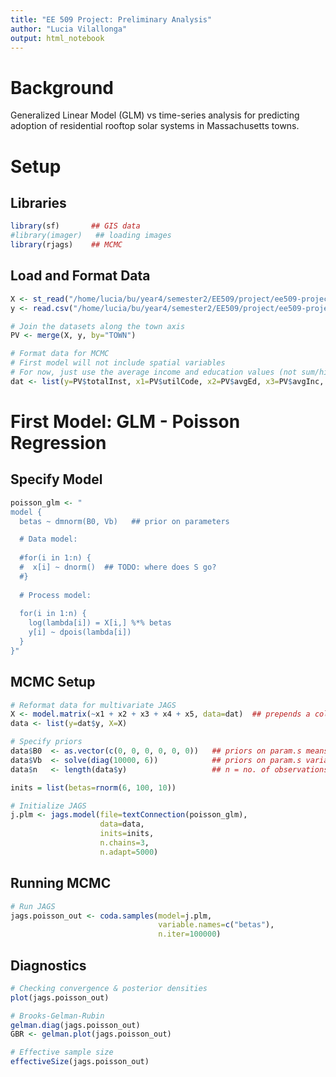 ```yaml
---
title: "EE 509 Project: Preliminary Analysis"
author: "Lucia Vilallonga"
output: html_notebook
---
```


# Background

Generalized Linear Model (GLM) vs time-series analysis for predicting adoption of residential rooftop solar systems in Massachusetts towns. 

# Setup
## Libraries
```r
library(sf)       ## GIS data
#library(imager)   ## loading images
library(rjags)    ## MCMC
```

## Load and Format Data
```r
X <- st_read("/home/lucia/bu/year4/semester2/EE509/project/ee509-project/data/ready/X/X.shp")
y <- read.csv("/home/lucia/bu/year4/semester2/EE509/project/ee509-project/data/ready/y/y.csv")

# Join the datasets along the town axis
PV <- merge(X, y, by="TOWN")

# Format data for MCMC
# First model will not include spatial variables
# For now, just use the average income and education values (not sum/highest)
dat <- list(y=PV$totalInst, x1=PV$utilCode, x2=PV$avgEd, x3=PV$avgInc, x4=PV$Biden., x5=PV$Biden..1)
```

# First Model: GLM - Poisson Regression
## Specify Model
```r
poisson_glm <- "
model {
  betas ~ dmnorm(B0, Vb)   ## prior on parameters

  # Data model:
  
  #for(i in 1:n) {
  #  x[i] ~ dnorm()  ## TODO: where does S go?
  #}
  
  # Process model:
  
  for(i in 1:n) {
    log(lambda[i]) = X[i,] %*% betas
    y[i] ~ dpois(lambda[i])  
  }
}"
```

## MCMC Setup
```r
# Reformat data for multivariate JAGS
X <- model.matrix(~x1 + x2 + x3 + x4 + x5, data=dat)  ## prepends a column of 1s and puts xi into matrix
data <- list(y=dat$y, X=X)

# Specify priors
data$B0  <- as.vector(c(0, 0, 0, 0, 0, 0))   ## priors on param.s means
data$Vb  <- solve(diag(10000, 6))            ## priors on param.s variances
data$n   <- length(data$y)                   ## n = no. of observations; m = no. of covariates

inits = list(betas=rnorm(6, 100, 10))

# Initialize JAGS
j.plm <- jags.model(file=textConnection(poisson_glm),
                    data=data, 
                    inits=inits,
                    n.chains=3,
                    n.adapt=5000)
```

## Running MCMC
```r
# Run JAGS
jags.poisson_out <- coda.samples(model=j.plm, 
                                 variable.names=c("betas"),
                                 n.iter=100000)
```

## Diagnostics
```r
# Checking convergence & posterior densities
plot(jags.poisson_out)

# Brooks-Gelman-Rubin
gelman.diag(jags.poisson_out)
GBR <- gelman.plot(jags.poisson_out)

# Effective sample size
effectiveSize(jags.poisson_out)
```
